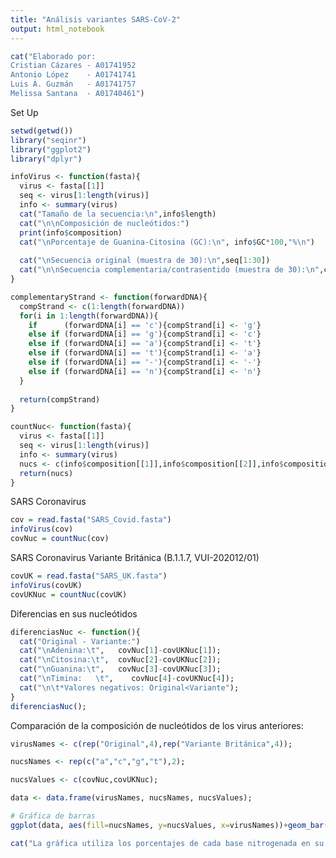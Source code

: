 ```yaml
---
title: "Análisis variantes SARS-CoV-2"
output: html_notebook
---
```


```r
cat("Elaborado por:
Cristian Cázares - A01741952
Antonio López    - A01741741
Luis Á. Guzmán   - A01741757
Melissa Santana  - A01740461")
```



Set Up
```r
setwd(getwd())
library("seqinr")
library("ggplot2")
library("dplyr")

infoVirus <- function(fasta){
  virus <- fasta[[1]]
  seq <- virus[1:length(virus)]
  info <- summary(virus)
  cat("Tamaño de la secuencia:\n",info$length)
  cat("\n\nComposición de nucleótidos:")
  print(info$composition)
  cat("\nPorcentaje de Guanina-Citosina (GC):\n", info$GC*100,"%\n")
  
  cat("\nSecuencia original (muestra de 30):\n",seq[1:30])
  cat("\n\nSecuencia complementaria/contrasentido (muestra de 30):\n",complementaryStrand(seq)[1:30]) 
}

complementaryStrand <- function(forwardDNA){
  compStrand <- c(1:length(forwardDNA))
  for(i in 1:length(forwardDNA)){
    if      (forwardDNA[i] == 'c'){compStrand[i] <- 'g'}
    else if (forwardDNA[i] == 'g'){compStrand[i] <- 'c'}
    else if (forwardDNA[i] == 'a'){compStrand[i] <- 't'}
    else if (forwardDNA[i] == 't'){compStrand[i] <- 'a'}
    else if (forwardDNA[i] == '-'){compStrand[i] <- '-'}
    else if (forwardDNA[i] == 'n'){compStrand[i] <- 'n'}
  }
  
  return(compStrand)
}

countNuc<- function(fasta){
  virus <- fasta[[1]]
  seq <- virus[1:length(virus)]
  info <- summary(virus)
  nucs <- c(info$composition[[1]],info$composition[[2]],info$composition[[3]],info$composition[[4]])
  return(nucs)
}
```


SARS Coronavirus
```r
cov = read.fasta("SARS_Covid.fasta")
infoVirus(cov)
covNuc = countNuc(cov)
```

SARS Coronavirus Variante Británica (B.1.1.7, VUI-202012/01)
```r
covUK = read.fasta("SARS_UK.fasta")
infoVirus(covUK)
covUKNuc = countNuc(covUK)
```

Diferencias en sus nucleótidos
```r
diferenciasNuc <- function(){
  cat("Original - Variante:")
  cat("\nAdenina:\t",   covNuc[1]-covUKNuc[1]);
  cat("\nCitosina:\t",  covNuc[2]-covUKNuc[2]);
  cat("\nGuanina:\t",   covNuc[3]-covUKNuc[3]);
  cat("\nTimina:   \t",    covNuc[4]-covUKNuc[4]);
  cat("\n\t*Valores negativos: Original<Variante");
}
diferenciasNuc();
```

Comparación de la composición de nucleótidos de los virus anteriores:
```r
virusNames <- c(rep("Original",4),rep("Variante Británica",4));

nucsNames <- rep(c("a","c","g","t"),2);

nucsValues <- c(covNuc,covUKNuc);

data <- data.frame(virusNames, nucsNames, nucsValues);

# Gráfica de barras
ggplot(data, aes(fill=nucsNames, y=nucsValues, x=virusNames))+geom_bar(position="dodge", stat="identity")

cat("La gráfica utiliza los porcentajes de cada base nitrogenada en su respectiva secuencia, extraídos de cada archivo fasta y agrupados en un Data Frame. Cada base se representa en la gráfica de barras con un color distintivo, para su fácil distinción y se agrupan por virus analizado, permitiendo apreciar visualmente sus variaciones de una manera sencilla. Igualmente se incluyeron sus diferencias numéricas para verificar su exactitud.\nTras evaluar estos resultados, es evidente como el virus original es prácticamente idéntico a la variante en cuanto a porcentajes, siendo que sus diferencias son tan pequeñas que no pueden ser apreciadas en la gráfica a esta escala. Es interesante como cambios que apenas se pueden percibir en una comparación directa pueden afectar al comportamiento de un ente, y logra poner en perspectiva la importancia de pequeños cambios en una secuencia de miles de nucleótidos.\n")
```

